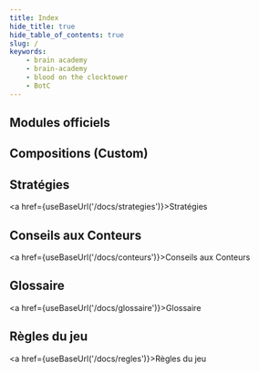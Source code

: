 ```yaml
---
title: Index
hide_title: true
hide_table_of_contents: true
slug: /
keywords:
    - brain academy
    - brain-academy
    - blood on the clocktower
    - BotC
---
```



## Modules officiels

<div style={{display: 'flex', flexWrap: 'wrap'}}>
    <Module TROUBLE_BREWING tile />
    <Module BAD_MOON_RISING tile />
    <Module SECTS_AND_VIOLETS tile />
</div>

## Compositions (Custom)

<Module DEADLY_PENANCE_DAY tile />
<Module LARGELY_UN_FAIRE tile />

## Stratégies

<a href={useBaseUrl('/docs/strategies')}>Stratégies</a>

## Conseils aux Conteurs

<a href={useBaseUrl('/docs/conteurs')}>Conseils aux Conteurs</a>

## Glossaire

<a href={useBaseUrl('/docs/glossaire')}>Glossaire</a>

## Règles du jeu

<a href={useBaseUrl('/docs/regles')}>Règles du jeu</a>